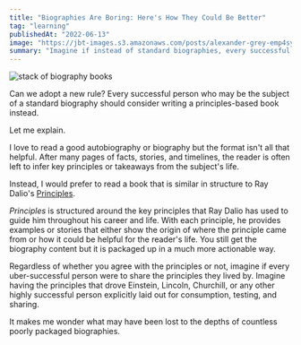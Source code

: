 ```yaml
---
title: "Biographies Are Boring: Here's How They Could Be Better"
tag: "learning"
publishedAt: "2022-06-13"
image: "https://jbt-images.s3.amazonaws.com/posts/alexander-grey-emp4sypj9x0-unsplash-scaled.jpeg"
summary: "Imagine if instead of standard biographies, every successful person wrote a principles-based book, like Ray Dalio's Principles. You'd get all the juicy life stories and achievements but packaged in a way that's more actionable and helpful for readers."
---
```


<Image
  src="https://jbt-images.s3.amazonaws.com/posts/alexander-grey-emp4sypj9x0-unsplash-scaled.jpeg"
  alt="stack of biography books"
/>

Can we adopt a new rule? Every successful person who may be the subject of a standard biography should consider writing a principles-based book instead.

Let me explain.

I love to read a good autobiography or biography but the format isn't all that helpful. After many pages of facts, stories, and timelines, the reader is often left to infer key principles or takeaways from the subject's life.

Instead, I would prefer to read a book that is similar in structure to Ray Dalio's [Principles](https://www.amazon.com/Principles-Ray-Dalio-audiobook/dp/B074B2CZJG/ref=sr_1_1?crid=1JIPI6GN1XDC7&dib=eyJ2IjoiMSJ9.WmV_sOIOyeRLfJGEO0_K0RPR9a96NJqAZEOuJWup372XS48yTNJE4fsicSlKjIzhHf0Wg0K5piT3kYWW_YiQJTlyD91ArcU_Jm6YIWSIz3vMDhtt8pf-AGXQ29qg2p2FpL2srxquYpkEFI35NPsdB5WVF6Gfn1BAkY911YywlnkxvNkQWXTWALC9C6ttemWpeIAZQOHCYxK43R45gE7Rrk1HmtN2WHn4d3o6Bk6wcuU.DVy-8jE_MYTkp9GoU1p6i5J7fAsRgHyABeNWpRbSwY0&dib_tag=se&keywords=principles&qid=1726964797&sprefix=principles%2Caps%2C148&sr=8-1).

_Principles_ is structured around the key principles that Ray Dalio has used to guide him throughout his career and life. With each principle, he provides examples or stories that either show the origin of where the principle came from or how it could be helpful for the reader's life. You still get the biography content but it is packaged up in a much more actionable way.

Regardless of whether you agree with the principles or not, imagine if every uber-successful person were to share the principles they lived by. Imagine having the principles that drove Einstein, Lincoln, Churchill, or any other highly successful person explicitly laid out for consumption, testing, and sharing.

It makes me wonder what may have been lost to the depths of countless poorly packaged biographies.
